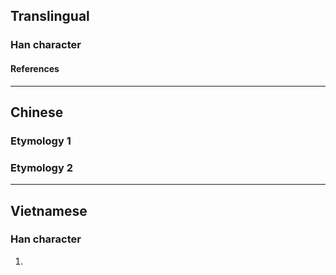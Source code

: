 {{character info/new}}
==Translingual==

===Han character===
{{Han char|rn=75|rad=木|as=08|sn=12|four=|canj=DHXU|ids=⿰木兒}}

====References====
{{Han ref|kx=0535.110|dkj=14999|dj=0923.040|hdz=21233.090|uh=68FF}}

----

==Chinese==

===Etymology 1===
{{zh-see|輗|v}}

===Etymology 2===
{{zh-see|隉|v}}

----

==Vietnamese==

===Han character===
{{vi-readings|rs=木08|reading=nghê}}

# {{defn|lang=vi|sort=木08}}